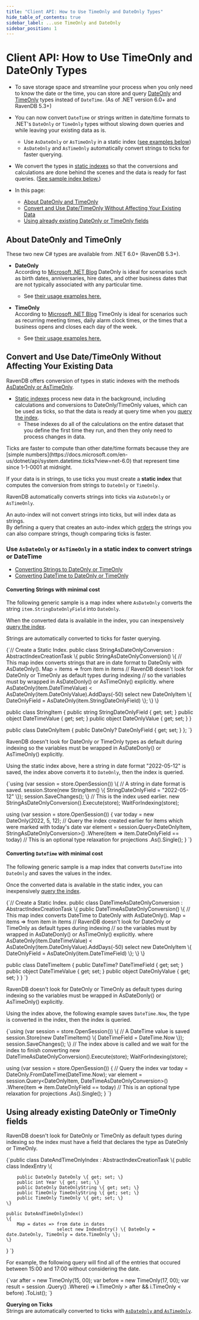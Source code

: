 ```yaml
---
title: "Client API: How to Use TimeOnly and DateOnly Types"
hide_table_of_contents: true
sidebar_label: ...use TimeOnly and DateOnly
sidebar_position: 1
---
```



# Client API: How to Use TimeOnly and DateOnly Types
<Admonition type="note" title="">

* To save storage space and streamline your process when you only need to know the date or the time, you can store and query 
  [DateOnly](https://devblogs.microsoft.com/dotnet/date-time-and-time-zone-enhancements-in-net-6/#the-dateonly-type) 
  and [TimeOnly](https://devblogs.microsoft.com/dotnet/date-time-and-time-zone-enhancements-in-net-6/#the-timeonly-type) types 
  instead of `DateTime`. (As of .NET version 6.0+ and RavenDB 5.3+)

* You can now convert `DateTime` or strings written in date/time formats to .NET's 
  `DateOnly` or `TimeOnly` types without slowing down queries and while leaving your existing data as is.  
   * Use `AsDateOnly` or `AsTimeOnly` in a static index ([see examples below](../../client-api/how-to/using-timeonly-and-dateonly.mdx#use--or--in-a-static-index-to-convert-strings-or-datetime))
   * `AsDateOnly` and `AsTimeOnly` automatically convert strings to ticks for faster querying.  

* We convert the types in [static indexes](../../indexes/map-indexes.mdx) so that the conversions and calculations are done behind the scenes
  and the data is ready for fast queries. ([See sample index below.](../../client-api/how-to/using-timeonly-and-dateonly.mdx#convert-and-use-date/timeonly-without-affecting-your-existing-data))  

* In this page: 
   * [About DateOnly and TimeOnly](../../client-api/how-to/using-timeonly-and-dateonly.mdx#about-dateonly-and-timeonly) 
   * [Convert and Use Date/TimeOnly Without Affecting Your Existing Data](../../client-api/how-to/using-timeonly-and-dateonly.mdx#convert-and-use-date/timeonly-without-affecting-your-existing-data) 
   * [Using already existing DateOnly or TimeOnly fields](../../client-api/how-to/using-timeonly-and-dateonly.mdx#using-already-existing-dateonly-or-timeonly-fields) 

</Admonition>

## About DateOnly and TimeOnly

These two new C# types are available from .NET 6.0+ (RavenDB 5.3+).  

* **DateOnly**  
  According to [Microsoft .NET Blog](https://devblogs.microsoft.com/dotnet/date-time-and-time-zone-enhancements-in-net-6/#the-dateonly-type)
  DateOnly is ideal for scenarios such as birth dates, anniversaries, hire dates, 
  and other business dates that are not typically associated with any particular time. 
  * See [their usage examples here.](https://devblogs.microsoft.com/dotnet/date-time-and-time-zone-enhancements-in-net-6/#the-dateonly-type)

* **TimeOnly**  
  According to [Microsoft .NET Blog](https://devblogs.microsoft.com/dotnet/date-time-and-time-zone-enhancements-in-net-6/#the-timeonly-type)
  TimeOnly is ideal for scenarios such as recurring meeting times, daily alarm clock times, 
  or the times that a business opens and closes each day of the week.
  * See [their usage examples here.](https://devblogs.microsoft.com/dotnet/date-time-and-time-zone-enhancements-in-net-6/#the-timeonly-type)



## Convert and Use Date/TimeOnly Without Affecting Your Existing Data

RavenDB offers conversion of types in static indexes with the methods [AsDateOnly or AsTimeOnly](../../client-api/how-to/using-timeonly-and-dateonly.mdx#use--or--in-a-static-index-to-convert-strings-or-datetime).

* [Static indexes](../../indexes/indexing-basics.mdx) process new data in the background, 
  including calculations and conversions to DateOnly/TimeOnly values, which can be used as ticks, 
  so that the data is ready at query time when you [query the index](../../indexes/querying/query-index.mdx).  
    * These indexes do all of the calculations on the entire dataset that you define the first time they run, and then they only need to 
      process changes in data. 

<Admonition type="info" title="Ticks" id="ticks" href="#ticks">
Ticks are faster to compute than other date/time formats because they are [simple numbers](https://docs.microsoft.com/en-us/dotnet/api/system.datetime.ticks?view=net-6.0) 
that represent time since 1-1-0001 at midnight.

If your data is in strings, to use ticks you must create a **static index** 
that computes the conversion from strings to `DateOnly` or `TimeOnly`.  

RavenDB automatically converts strings into ticks via `AsDateOnly` or `AsTimeOnly`.  

An auto-index will not convert strings into ticks, but will index data as strings.  
By defining a query that creates an auto-index which [orders](../../indexes/querying/sorting.mdx) the strings you can also compare strings, 
though comparing ticks is faster.  
</Admonition>

### Use `AsDateOnly` or `AsTimeOnly` in a static index to convert strings or DateTime

* [Converting Strings to DateOnly or TimeOnly](../../client-api/how-to/using-timeonly-and-dateonly.mdx#converting-strings-with-minimal-cost)
* [Converting DateTime to DateOnly or TimeOnly](../../client-api/how-to/using-timeonly-and-dateonly.mdx#converting--with-minimal-cost)

#### Converting Strings with minimal cost

The following generic sample is a map index where `AsDateOnly` converts the string `item.StringDateOnlyField` into `DateOnly`.  

When the converted data is available in the index, you can inexpensively [query the index](../../indexes/querying/query-index.mdx).

Strings are automatically converted to ticks for faster querying.  

<TabItem value="IndexConvertsStringsWithAsDateOnlySample" label="IndexConvertsStringsWithAsDateOnlySample">
<CodeBlock language="csharp">
{`// Create a Static Index.
public class StringAsDateOnlyConversion : AbstractIndexCreationTask<StringItem, DateOnlyItem>
\{
    public StringAsDateOnlyConversion()
    \{
        // This map index converts strings that are in date format to DateOnly with AsDateOnly().
        Map = items => from item in items
                       // RavenDB doesn't look for DateOnly or TimeOnly as default types during indexing
                       // so the variables must by wrapped in AsDateDonly() or AsTimeOnly() explicitly.
                       where AsDateOnly(item.DateTimeValue) < AsDateOnly(item.DateOnlyValue).AddDays(-50)
                           select new DateOnlyItem \{ DateOnlyField = AsDateOnly(item.StringDateOnlyField) \};
    \}
\}

public class StringItem
\{
    public string StringDateOnlyField \{ get; set; \}
    public object DateTimeValue \{ get; set; \}
    public object DateOnlyValue \{ get; set; \}
\}

public class DateOnlyItem
\{
    public DateOnly? DateOnlyField \{ get; set; \}
\};
`}
</CodeBlock>
</TabItem>

<Admonition type="note" title="">
RavenDB doesn't look for DateOnly or TimeOnly types as default during indexing
so the variables must be wrapped in AsDateDonly() or AsTimeOnly() explicitly.
</Admonition>

Using the static index above, here a string in date format "2022-05-12" is saved, the index above converts it to `DateOnly`, then 
the index is queried.  

<TabItem value="AsDateOnlyStringToDateOnlyQuerySample" label="AsDateOnlyStringToDateOnlyQuerySample">
<CodeBlock language="csharp">
{`using (var session = store.OpenSession())
\{
    // A string in date format is saved.
    session.Store(new StringItem()
    \{
        StringDateOnlyField = "2022-05-12"
    \});
    session.SaveChanges();
\}
// This is the index used earlier.
new StringAsDateOnlyConversion().Execute(store);
WaitForIndexing(store);

using (var session = store.OpenSession())
\{
    var today = new DateOnly(2022, 5, 12);
    // Query the index created earlier for items which were marked with today's date
    var element = session.Query<DateOnlyItem, StringAsDateOnlyConversion>()
        .Where(item => item.DateOnlyField == today)
        // This is an optional type relaxation for projections 
        .As<StringItem>().Single();
\}
`}
</CodeBlock>
</TabItem>
#### Converting `DateTime` with minimal cost

The following generic sample is a map index that converts `DateTime` into `DateOnly` and saves the values in the index.

Once the converted data is available in the static index, you can inexpensively [query the index](../../indexes/querying/query-index.mdx).

<TabItem value="IndexConvertsDateTimeWithAsDateOnlySample" label="IndexConvertsDateTimeWithAsDateOnlySample">
<CodeBlock language="csharp">
{`// Create a Static Index.
public class DateTimeAsDateOnlyConversion : AbstractIndexCreationTask<DateTimeItem, DateOnlyItem>
\{
    public DateTimeAsDateOnlyConversion()
    \{
        // This map index converts DateTime to DateOnly with AsDateOnly().
        Map = items => from item in items
                           // RavenDB doesn't look for DateOnly or TimeOnly as default types during indexing
                           // so the variables must by wrapped in AsDateDonly() or AsTimeOnly() explicitly.
                           where AsDateOnly(item.DateTimeValue) < AsDateOnly(item.DateOnlyValue).AddDays(-50)
                           select new DateOnlyItem \{ DateOnlyField = AsDateOnly(item.DateTimeField) \};
    \}
\}

public class DateTimeItem
\{
    public DateTime? DateTimeField \{ get; set; \}
    public object DateTimeValue \{ get; set; \}
    public object DateOnlyValue \{ get; set; \}
\}
`}
</CodeBlock>
</TabItem>

<Admonition type="note" title="">
RavenDB doesn't look for DateOnly or TimeOnly as default types during indexing
so the variables must be wrapped in AsDateDonly() or AsTimeOnly() explicitly.
</Admonition>

Using the index above, the following example saves `DateTime.Now`, the type is converted in the index, then 
the index is queried. 

<TabItem value="AsDateOnlyDateTimeToDateOnlyQuerySample" label="AsDateOnlyDateTimeToDateOnlyQuerySample">
<CodeBlock language="csharp">
{`using (var session = store.OpenSession()) 
\{
// A DateTime value is saved
session.Store(new DateTimeItem()
\{
    DateTimeField = DateTime.Now
\});
session.SaveChanges();
\}
// The index above is called and we wait for the index to finish converting
new DateTimeAsDateOnlyConversion().Execute(store);
WaitForIndexing(store);

using (var session = store.OpenSession())
\{
    // Query the index
    var today = DateOnly.FromDateTime(DateTime.Now);
    var element = session.Query<DateOnlyItem, DateTimeAsDateOnlyConversion>()
        .Where(item => item.DateOnlyField == today)
        // This is an optional type relaxation for projections 
        .As<DateTimeItem>().Single();
\}
`}
</CodeBlock>
</TabItem>




## Using already existing DateOnly or TimeOnly fields 

RavenDB doesn't look for DateOnly or TimeOnly as default types during indexing 
so the index must have a field that declares the type as DateOnly or TimeOnly. 

<TabItem value="DateAndTimeOnlyIndexSample" label="DateAndTimeOnlyIndexSample">
<CodeBlock language="csharp">
{`public class DateAndTimeOnlyIndex : AbstractIndexCreationTask<DateAndTimeOnly, DateAndTimeOnlyIndex.IndexEntry>
\{
    public class IndexEntry
    \{

        public DateOnly DateOnly \{ get; set; \}
        public int Year \{ get; set; \}
        public DateOnly DateOnlyString \{ get; set; \}
        public TimeOnly TimeOnlyString \{ get; set; \}
        public TimeOnly TimeOnly \{ get; set; \}
    \}

    public DateAndTimeOnlyIndex()
    \{
        Map = dates => from date in dates
                       select new IndexEntry() \{ DateOnly = date.DateOnly, TimeOnly = date.TimeOnly \};
    \}

\}
`}
</CodeBlock>
</TabItem>

For example, the following query will find all of the entries that occured between 15:00 and 17:00 
without considering the date.

<TabItem value="TimeOnly_between15-17" label="TimeOnly_between15-17">
<CodeBlock language="csharp">
{`var after = new TimeOnly(15, 00);
var before = new TimeOnly(17, 00);
var result = session
.Query<DateAndTimeOnly>()
.Where(i => i.TimeOnly > after && i.TimeOnly < before)
.ToList();
`}
</CodeBlock>
</TabItem>

**Querying on Ticks**  
Strings are automatically converted to ticks with [`AsDateOnly` and `AsTimeOnly`](../../client-api/how-to/using-timeonly-and-dateonly.mdx#use--or--in-a-static-index-to-convert-strings-or-datetime).  









